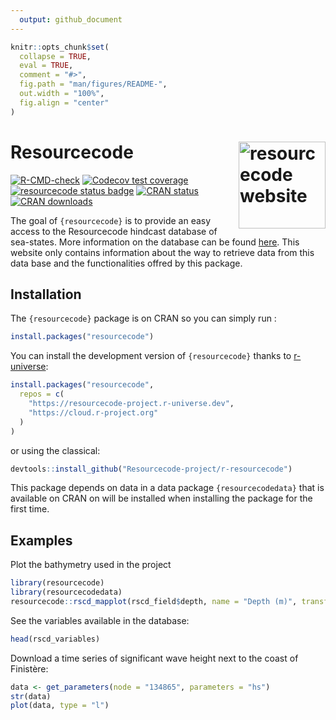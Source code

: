 ```yaml
---
  output: github_document
---
```


<!-- README.md is generated from README.Rmd. Please edit that file -->

```r
knitr::opts_chunk$set(
  collapse = TRUE,
  eval = TRUE,
  comment = "#>",
  fig.path = "man/figures/README-",
  out.width = "100%",
  fig.align = "center"
)
```

# Resource**code** <a href="https://github.com/Resourcecode-project/r-resourcecode"><img src="man/figures/logo.png" align="right" height="139" alt="resourcecode website" /></a>

<!-- badges: start -->
[![R-CMD-check](https://github.com/Resourcecode-project/r-resourcecode/actions/workflows/R-CMD-check.yaml/badge.svg?branch=main)](https://github.com/Resourcecode-project/r-resourcecode/actions/workflows/R-CMD-check.yaml)
[![Codecov test coverage](https://codecov.io/gh/Resourcecode-project/r-resourcecode/branch/main/graph/badge.svg)](https://app.codecov.io/gh/Resourcecode-project/r-resourcecode)
[![resourcecode status badge](https://resourcecode-project.r-universe.dev/resourcecode/badges/version)](https://resourcecode-project.r-universe.dev/resourcecode)
[![CRAN status](https://www.r-pkg.org/badges/version/resourcecode)](https://CRAN.R-project.org/package=resourcecode)
[![CRAN downloads](https://cranlogs.r-pkg.org/badges/resourcecode)](https://CRAN.R-project.org/package=resourcecode)
<!-- badges: end -->

The goal of `{resourcecode}` is to provide an easy access to the Resourcecode hindcast database of sea-states. More information on the database can be found [here](https://resourcecode.ifremer.fr). This website only contains information about the way to retrieve data from this data base and the functionalities offred by this package.

## Installation

The `{resourcecode}` package is on CRAN so you can simply run :

```r
install.packages("resourcecode")
```

You can install the development version of `{resourcecode}` thanks to [r-universe](https://resourcecode-project.r-universe.dev/resourcecode):

```r
install.packages("resourcecode",
  repos = c(
    "https://resourcecode-project.r-universe.dev",
    "https://cloud.r-project.org"
  )
)
```

or using the classical:    
```r
devtools::install_github("Resourcecode-project/r-resourcecode")
```

This package depends on data in a data package `{resourcecodedata}` that is available on CRAN on will be installed when installing the package for the first time.

## Examples

Plot the bathymetry used in the project

```r
library(resourcecode)
library(resourcecodedata)
resourcecode::rscd_mapplot(rscd_field$depth, name = "Depth (m)", transform = "sqrt")
```

See the variables available in the database:
```r
head(rscd_variables)
```

Download a time series of significant wave height next to the coast of Finistère:
```r
data <- get_parameters(node = "134865", parameters = "hs")
str(data)
plot(data, type = "l")
```
